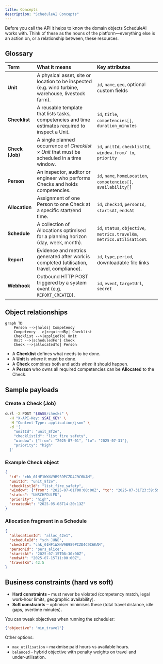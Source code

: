 ```yaml
---
title: Concepts
description: "ScheduleAI Concepts"
---
```



Before you call the API it helps to know the domain objects ScheduleAI works with. Think of these as the nouns of the platform—everything else is an action on, or a relationship between, these resources.

## Glossary

| Term            | What it means                                                                                      | Key attributes                                                          |
| :-------------- | :------------------------------------------------------------------------------------------------- | :---------------------------------------------------------------------- |
| **Unit**        | A physical asset, site or location to be inspected (e.g. wind turbine, warehouse, livestock farm). | `id`, `name`, `geo`, optional custom fields                             |
| **Checklist**   | A reusable template that lists tasks, competencies and time estimates required to inspect a Unit.  | `id`, `title`, `competencies[]`, `duration_minutes`                     |
| **Check (Job)** | A single planned occurrence of *Checklist × Unit* that must be scheduled in a time window.         | `id`, `unitId`, `checklistId`, `window.from/ to`, `priority`            |
| **Person**      | An inspector, auditor or engineer who performs Checks and holds competencies.                      | `id`, `name`, `homeLocation`, `competencies[]`, `availability[]`        |
| **Allocation**  | Assignment of one Person to one Check at a specific start/end time.                                | `id`, `checkId`, `personId`, `startsAt`, `endsAt`                       |
| **Schedule**    | A collection of Allocations optimised for a planning horizon (day, week, month).                   | `id`, `status`, `objective`, `metrics.travelKm`, `metrics.utilisation%` |
| **Report**      | Evidence and metrics generated after work is completed (utilisation, travel, compliance).          | `id`, `type`, `period`, downloadable file links                         |
| **Webhook**     | Outbound HTTP POST triggered by a system event (e.g. `REPORT_CREATED`).                            | `id`, `event`, `targetUrl`, `secret`                                    |


## Object relationships

```mermaid
graph TD
    Person -->|holds| Competency
    Competency -->|requiredBy| Checklist
    Checklist -->|appliedTo| Unit
    Unit -->|scheduledFor| Check
    Check -->|allocatedTo| Person
```

* A **Checklist** defines what needs to be done.
* A **Unit** is *where* it must be done.
* A **Check** combines both and adds *when* it should happen.
* A **Person** who owns all required competencies can be **Allocated** to the Check.

## Sample payloads

### Create a Check (Job)

```bash
curl -X POST "$BASE/checks" \
  -H "X-API-Key: $SAI_KEY" \
  -H "Content-Type: application/json" \
  -d '{
    "unitId": "unit_8f2e",
    "checklistId": "list_fire_safety",
    "window": {"from": "2025-07-01", "to": "2025-07-31"},
    "priority": "high"
  }'
```

### Example Check object

```json
{
  "id": "chk_01HF1WXNV9B9S9PCZD4C9C6KAM",
  "unitId": "unit_8f2e",
  "checklistId": "list_fire_safety",
  "window": {"from": "2025-07-01T00:00:00Z", "to": "2025-07-31T23:59:59Z"},
  "status": "UNSCHEDULED",
  "priority": "high",
  "createdAt": "2025-05-08T14:20:13Z"
}
```

### Allocation fragment in a Schedule

```json
{
  "allocationId": "alloc_42e1",
  "scheduleId": "sch_JUNE",
  "checkId": "chk_01HF1WXNV9B9S9PCZD4C9C6KAM",
  "personId": "pers_alice",
  "startsAt": "2025-07-15T08:30:00Z",
  "endsAt": "2025-07-15T11:00:00Z",
  "travelKm": 42.5
}
```

## Business constraints (hard vs soft)

* **Hard constraints** – must never be violated (competency match, legal work‑hour limits, geographic availability).
* **Soft constraints** – optimiser minimises these (total travel distance, idle gaps, overtime minutes).

You can tweak objectives when running the scheduler:

```json
{"objective": "min_travel"}
```

Other options:

* `max_utilisation` – maximise paid hours vs available hours.
* `balanced` – hybrid objective with penalty weights on travel and under‑utilisation.

